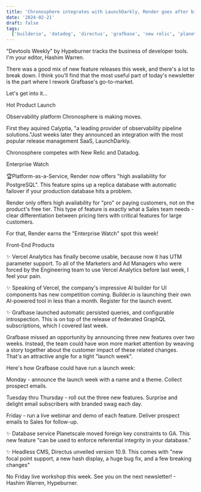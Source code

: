 ```yaml
---
title: 'Chronosphere integrates with LaunchDarkly, Render goes after big enterprises'
date: '2024-02-21'
draft: false
tags:
  ['builderio', 'datadog', 'directus', 'grafbase', 'new relic', 'planetscale', 'render', 'vercel']
---
```


"Devtools Weekly" by Hypeburner tracks the business of developer tools. I'm your editor, Hashim Warren.

There was a good mix of new feature releases this week, and there's a lot to break down. I think you'll find that the most useful part of today's newsletter is the part where I rework Grafbase's go-to-market.

Let's get into it...

Hot Product Launch

Observability platform Chronosphere is making moves.

First they aquired Calyptia, "a leading provider of observability pipeline solutions."Just weeks later they announced an integration with the most popular release management SaaS, LaunchDarkly.

Chronosphere competes with New Relic and Datadog.

Enterprise Watch

🏆Platform-as-a-Service, Render now offers "high availability for PostgreSQL". This feature spins up a replica database with automatic failover if your production database hits a problem.

Render only offers high availability for "pro" or paying customers, not on the product's free tier. This type of feature is exactly what a Sales team needs - clear differentiation between pricing tiers with critical features for large customers.

For that, Render earns the "Enterprise Watch" spot this week!

Front-End Products

✨ Vercel Analytics has finally become usable, because now it has UTM parameter support. To all of the Marketers and Ad Managers who were forced by the Engineering team to use Vercel Analytics before last week, I feel your pain.

✨ Speaking of Vercel, the company's impressive AI builder for UI components has new competition coming. Builder.io is launching their own AI-powered tool in less than a month. Register for the launch event.

✨ Grafbase launched automatic persisted queries, and configurable introspection. This is on top of the release of federated GraphQL subscriptions, which I covered last week.

Grafbase missed an opportunity by announcing three new features over two weeks. Instead, the team could have won more market attention by weaving a story together about the customer impact of these related changes. That's an attractive angle for a tight "launch week".

Here's how Grafbase could have run a launch week:

Monday - announce the launch week with a name and a theme. Collect prospect emails.

Tuesday thru Thursday - roll out the three new features. Surprise and delight email subscribers with branded swag each day.

Friday - run a live webinar and demo of each feature. Deliver prospect emails to Sales for follow-up.

✨ Database service Planetscale moved foreign key constraints to GA. This new feature "can be used to enforce referential integrity in your database."

✨ Headless CMS, Directus unveiled version 10.9. This comes with "new focal point support, a new hash display, a huge bug fix, and a few breaking changes"

No Friday live workshop this week. See you on the next newsletter! - Hashim Warren, Hypeburner.
